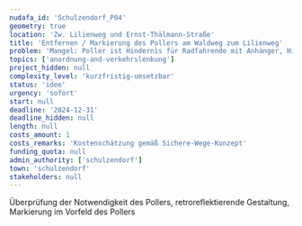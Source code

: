```yaml
---
nudafa_id: 'Schulzendorf_P04'
geometry: true
location: 'Zw. Lilienweg und Ernst-Thälmann-Straße'
title: 'Entfernen / Markierung des Pollers am Waldweg zum Lilienweg'
problem: 'Mangel: Poller ist Hindernis für Radfahrende mit Anhänger, Hindernis für mobilitätseingeschränkte Personen'
topics: ['anordnung-and-verkehrslenkung']
project_hidden: null
complexity_level: 'kurzfristig-umsetzbar'
status: 'idee'
urgency: 'sofort'
start: null
deadline: '2024-12-31'
deadline_hidden: null
length: null
costs_amount: 1
costs_remarks: 'Kostenschätzung gemäß Sichere-Wege-Konzept'
funding_quota: null
admin_authority: ['schulzendorf']
town: 'schulzendorf'
stakeholders: null
---
```


Überprüfung der Notwendigkeit des Pollers, retroreflektierende Gestaltung, Markierung im Vorfeld des Pollers
